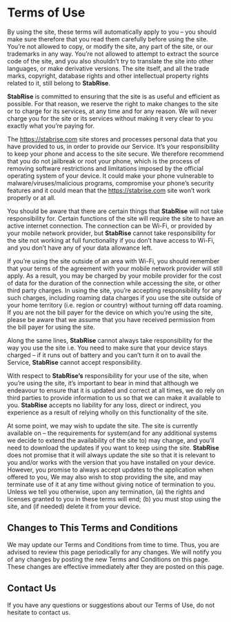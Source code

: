 
# Terms of Use

By using the site, these terms will automatically apply to you – you should make sure therefore that you read them carefully before using the site. You’re not allowed to copy, or modify the site, any part of the site, or our trademarks in any way. You’re not allowed to attempt to extract the source code of the site, and you also shouldn’t try to translate the site into other languages, or make derivative versions. The site itself, and all the trade marks, copyright, database rights and other intellectual property rights related to it, still belong to **StabRise**.

**StabRise** is committed to ensuring that the site is as useful and efficient as possible. For that reason, we reserve the right to make changes to the site or to charge for its services, at any time and for any reason. We will never charge you for the site or its services without making it very clear to you exactly what you’re paying for.

The https://stabrise.com site stores and processes personal data that you have provided to us, in order to provide our Service. It’s your responsibility to keep your phone and access to the site secure. We therefore recommend that you do not jailbreak or root your phone, which is the process of removing software restrictions and limitations imposed by the official operating system of your device. It could make your phone vulnerable to malware/viruses/malicious programs, compromise your phone’s security features and it could mean that the https://stabrise.com site won’t work properly or at all.

You should be aware that there are certain things that **StabRise** will not take responsibility for. Certain functions of the site will require the site to have an active internet connection. The connection can be Wi-Fi, or provided by your mobile network provider, but **StabRise** cannot take responsibility for the site not working at full functionality if you don’t have access to Wi-Fi, and you don’t have any of your data allowance left.

If you’re using the site outside of an area with Wi-Fi, you should remember that your terms of the agreement with your mobile network provider will still apply. As a result, you may be charged by your mobile provider for the cost of data for the duration of the connection while accessing the site, or other third party charges. In using the site, you’re accepting responsibility for any such charges, including roaming data charges if you use the site outside of your home territory (i.e. region or country) without turning off data roaming. If you are not the bill payer for the device on which you’re using the site, please be aware that we assume that you have received permission from the bill payer for using the site.

Along the same lines, **StabRise** cannot always take responsibility for the way you use the site i.e. You need to make sure that your device stays charged – if it runs out of battery and you can’t turn it on to avail the Service, **StabRise** cannot accept responsibility.

With respect to **StabRise’s** responsibility for your use of the site, when you’re using the site, it’s important to bear in mind that although we endeavour to ensure that it is updated and correct at all times, we do rely on third parties to provide information to us so that we can make it available to you. **StabRise** accepts no liability for any loss, direct or indirect, you experience as a result of relying wholly on this functionality of the site.

At some point, we may wish to update the site. The site is currently available on – the requirements for system(and for any additional systems we decide to extend the availability of the site to) may change, and you’ll need to download the updates if you want to keep using the site. **StabRise** does not promise that it will always update the site so that it is relevant to you and/or works with the version that you have installed on your device. However, you promise to always accept updates to the application when offered to you, We may also wish to stop providing the site, and may terminate use of it at any time without giving notice of termination to you. Unless we tell you otherwise, upon any termination, (a) the rights and licenses granted to you in these terms will end; (b) you must stop using the site, and (if needed) delete it from your device.

## Changes to This Terms and Conditions

We may update our Terms and Conditions from time to time. Thus, you are advised to review this page periodically for any changes. We will notify you of any changes by posting the new Terms and Conditions on this page. These changes are effective immediately after they are posted on this page.

## Contact Us

If you have any questions or suggestions about our Terms of Use, do not hesitate to contact us.